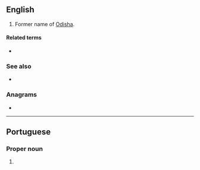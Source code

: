 {{also|orissa}}
==English==
{{wikipedia}}
#Former name of [[Odisha]].

====Related terms====
* {{l|en|Oriya}}

===See also===
* {{list:states of India/en}}

===Anagrams===
* {{anagrams|en|orisas}}

----

==Portuguese==

===Proper noun===
{{pt-proper noun|f}}

# {{place|pt|state|c/India|t1=Odisha}}